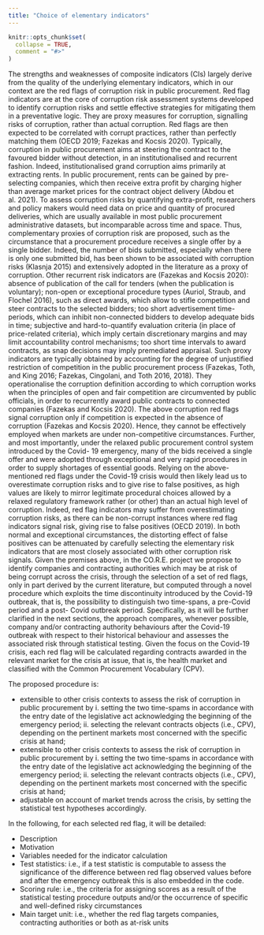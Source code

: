 ```yaml
---
title: "Choice of elementary indicators"
---
```


```r
knitr::opts_chunk$set(
  collapse = TRUE,
  comment = "#>"
)
```

The strengths and weaknesses of composite indicators (CIs) largely derive from the quality of the underlying elementary indicators, which in our context are the red flags of corruption risk in public procurement. Red flag indicators are at the core of corruption risk assessment systems developed to identify corruption risks and settle effective strategies for mitigating them in a preventative logic. They are proxy measures for corruption, signalling risks of corruption, rather than actual corruption. Red flags are then expected to be correlated with corrupt practices, rather than perfectly matching them (OECD 2019; Fazekas and Kocsis 2020).
Typically, corruption in public procurement aims at steering the contract to the favoured bidder without detection, in an institutionalised and recurrent fashion. Indeed, institutionalised grand corruption aims primarily at extracting rents. In public procurement, rents can be gained by pre-selecting companies, which then receive extra profit by charging higher than average market prices for the contract object delivery (Abdou et al. 2021). To assess corruption risks by quantifying extra-profit, researchers and policy makers would need data on price and quantity of procured deliveries, which are usually available in most public procurement administrative datasets, but incomparable across time and space. Thus, complementary proxies of corruption risk are proposed, such as the circumstance that a procurement procedure receives a single offer by a single bidder. Indeed, the number of bids submitted, especially when there is only one submitted bid, has been shown to be associated with corruption risks (Klasnja 2015) and extensively adopted in the literature as a proxy of corruption. Other recurrent risk indicators are (Fazekas and Kocsis 2020): absence of publication of the call for tenders (when the publication is voluntary); non-open or exceptional procedure types (Auriol, Straub, and Flochel 2016), such as direct awards, which allow to stifle competition and steer contracts to the selected bidders; too short advertisement time-periods, which can inhibit non-connected bidders to develop adequate bids in time; subjective and hard-to-quantify evaluation criteria (in place of price-related criteria), which imply certain discretionary margins and may limit accountability control mechanisms; too short time intervals to award contracts, as snap decisions may imply premediated appraisal.
Such proxy indicators are typically obtained by accounting for the degree of unjustified restriction of competition in the public procurement process (Fazekas, Toth, and King 2016; Fazekas, Cingolani, and Toth 2016, 2018). They operationalise the corruption definition according to which corruption works when the principles of open and fair competition are circumvented by public officials, in order to recurrently award public contracts to connected companies (Fazekas and Kocsis 2020).
The above corruption red flags signal corruption only if competition is expected in the absence of corruption (Fazekas and Kocsis 2020). Hence, they cannot be effectively employed when markets are under non-competitive circumstances. Further, and most importantly, under the relaxed public procurement control system introduced by the Covid- 19 emergency, many of the bids received a single offer and were adopted through exceptional and very rapid procedures in order to supply shortages of essential goods. Relying on the above-mentioned red flags under the Covid-19 crisis would then likely lead us to overestimate corruption risks and to give rise to false positives, as high values are likely to mirror legitimate procedural choices allowed by a relaxed regulatory framework rather (or other) than an actual high level of corruption. Indeed, red flag indicators may suffer from overestimating corruption risks, as there can be non-corrupt instances where red flag indicators signal risk, giving rise to false positives (OECD 2019). In both normal and exceptional circumstances, the distorting effect of false positives can be attenuated by carefully selecting the elementary risk indicators that are most closely associated with other corruption risk signals.
Given the premises above, in the CO.R.E. project we propose to identify companies and contracting authorities which may be at risk of being corrupt across the crisis, through the selection of a set of red flags, only in part derived by the current literature, but computed through a novel procedure which exploits the time discontinuity introduced by the Covid-19 outbreak, that is, the possibility to distinguish two time-spans, a pre-Covid period and a post- Covid outbreak period. Specifically, as it will be further clarified in the next sections, the approach compares, whenever possible, company and/or contracting authority behaviours after the Covid-19 outbreak with respect to their historical behaviour and assesses the associated risk through statistical testing. Given the focus on the Covid-19 crisis, each red flag will be calculated regarding contracts awarded in the relevant market for the crisis at issue, that is, the health market and classified with the Common Procurement Vocabulary (CPV).

The proposed procedure is:

- extensible to other crisis contexts to assess the risk of corruption in public procurement by i. setting the two time-spams in accordance with the entry date of the legislative act acknowledging the beginning of the emergency period; ii. selecting the relevant contracts objects (i.e., CPV), depending on the pertinent markets most concerned with the specific crisis at hand;
- extensible to other crisis contexts to assess the risk of corruption in public
procurement by i. setting the two time-spams in accordance with the entry date of the legislative act acknowledging the beginning of the emergency period; ii. selecting the relevant contracts objects (i.e., CPV), depending on the pertinent markets most concerned with the specific crisis at hand;
- adjustable on account of market trends across the crisis, by setting the statistical test hypotheses accordingly.

In the following, for each selected red flag, it will be detailed:

- Description
- Motivation
- Variables needed for the indicator calculation
- Test statistics: i.e., if a test statistic is computable to assess the significance of the difference between red flag observed values before and after the emergency outbreak this is also embedded in the code.
- Scoring rule: i.e., the criteria for assigning scores as a result of the statistical testing procedure outputs and/or the occurrence of specific and well-defined risky circumstances
- Main target unit: i.e., whether the red flag targets companies, contracting authorities or both as at-risk units